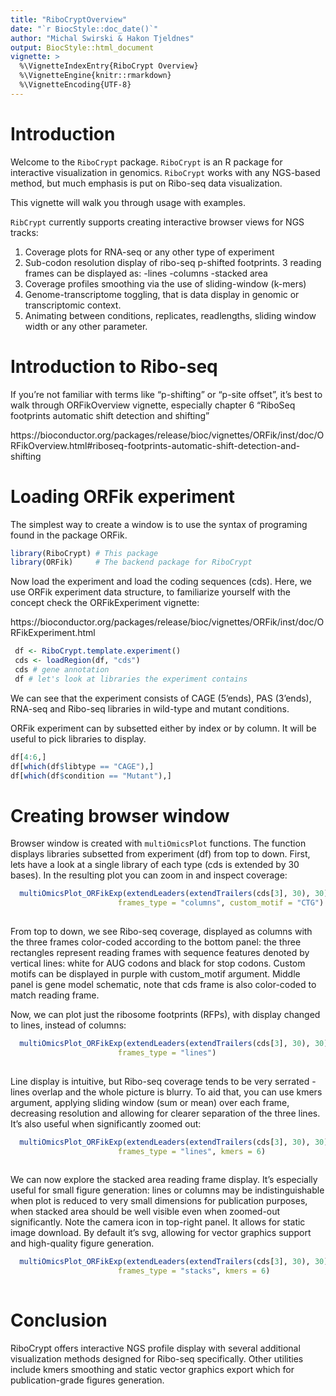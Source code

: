 ```yaml
---
title: "RiboCryptOverview"
date: "`r BiocStyle::doc_date()`"
author: "Michal Swirski & Hakon Tjeldnes"
output: BiocStyle::html_document
vignette: >
  %\VignetteIndexEntry{RiboCrypt Overview}
  %\VignetteEngine{knitr::rmarkdown}
  %\VignetteEncoding{UTF-8} 
---
```


# Introduction

Welcome to the `RiboCrypt` package. 
`RiboCrypt` is an R package for interactive visualization in genomics. `RiboCrypt` works with any NGS-based method, but much emphasis is put on Ribo-seq data visualization. 

This vignette will walk you through usage with examples. 

`RibCrypt` currently supports creating interactive browser views for NGS tracks:

1. Coverage plots for RNA-seq or any other type of experiment
2. Sub-codon resolution display of ribo-seq p-shifted footprints. 3 reading frames can be displayed as:
  -lines
  -columns
  -stacked area
3. Coverage profiles smoothing via the use of sliding-window (k-mers)
4. Genome-transcriptome toggling, that is data display in genomic or transcriptomic context.
5. Animating between conditions, replicates, readlengths, sliding window width or any other parameter.

# Introduction to Ribo-seq

If you're not familiar with terms like "p-shifting" or "p-site offset", it's best to walk through ORFikOverview vignette, especially chapter 6 "RiboSeq footprints automatic shift detection and shifting"

https://bioconductor.org/packages/release/bioc/vignettes/ORFik/inst/doc/ORFikOverview.html#riboseq-footprints-automatic-shift-detection-and-shifting




# Loading ORFik experiment

The simplest way to create a window is to use the syntax of programing found in the package ORFik.

```r
library(RiboCrypt) # This package
library(ORFik)     # The backend package for RiboCrypt
```

Now load the experiment and load the coding sequences (cds). Here, we use ORFik experiment data structure, to familiarize yourself with the concept check the ORFikExperiment vignette:

https://bioconductor.org/packages/release/bioc/vignettes/ORFik/inst/doc/ORFikExperiment.html

```r
 df <- RiboCrypt.template.experiment()
 cds <- loadRegion(df, "cds")
 cds # gene annotation
 df # let's look at libraries the experiment contains

```
We can see that the experiment consists of CAGE (5'ends), PAS (3'ends), RNA-seq and Ribo-seq libraries in wild-type and mutant conditions.

ORFik experiment can by subsetted either by index or by column. It will be useful to pick libraries to display.
```r
df[4:6,]
df[which(df$libtype == "CAGE"),]
df[which(df$condition == "Mutant"),]

```
# Creating browser window

Browser window is created with `multiOmicsPlot` functions. The function displays libraries subsetted from experiment (df) from top to down. First, lets have a look at a single library of each type (cds is extended by 30 bases). In the resulting plot you can zoom in and inspect coverage:

```r

  multiOmicsPlot_ORFikExp(extendLeaders(extendTrailers(cds[3], 30), 30), annotation = cds,df = df[c(1,5,9,13),],
                        frames_type = "columns", custom_motif = "CTG")
 
```

From top to down, we see Ribo-seq coverage, displayed as columns with the three frames color-coded according to the bottom panel: the three rectangles represent reading frames with sequence features denoted by vertical lines: white for AUG codons and black for stop codons. Custom motifs can be displayed in purple with custom_motif argument. Middle panel is gene model schematic, note that cds frame is also color-coded to match reading frame.

Now, we can plot just the ribosome footprints (RFPs), with display changed to lines, instead of columns:

```r

  multiOmicsPlot_ORFikExp(extendLeaders(extendTrailers(cds[3], 30), 30), annotation = cds,df = df[which(df$libtype == "RFP")[1],],
                        frames_type = "lines")
 
```

Line display is intuitive, but Ribo-seq coverage tends to be very serrated - lines overlap and the whole picture is blurry. To aid that, you can use kmers argument, applying sliding window (sum or mean) over each frame, decreasing resolution and allowing for clearer separation of the three lines. It's also useful when significantly zoomed out:

```r

  multiOmicsPlot_ORFikExp(extendLeaders(extendTrailers(cds[3], 30), 30), annotation = cds,df = df[which(df$libtype == "RFP")[1],],
                        frames_type = "lines", kmers = 6)
 
```

We can now explore the stacked area reading frame display. It's especially useful for small figure generation: lines or columns may be indistinguishable when plot is reduced to very small dimensions for publication purposes, when stacked area should be well visible even when zoomed-out significantly. Note the camera icon in top-right panel. It allows for static image download. By default it's svg, allowing for vector graphics support and high-quality figure generation.

```r

  multiOmicsPlot_ORFikExp(extendLeaders(extendTrailers(cds[3], 30), 30), annotation = cds,df = df[which(df$libtype == "RFP")[1],],
                        frames_type = "stacks", kmers = 6)
 
```

# Conclusion

RiboCrypt offers interactive NGS profile display with several additional visualization methods designed for Ribo-seq specifically. Other utilities include kmers smoothing and static vector graphics export which for publication-grade figures generation.

